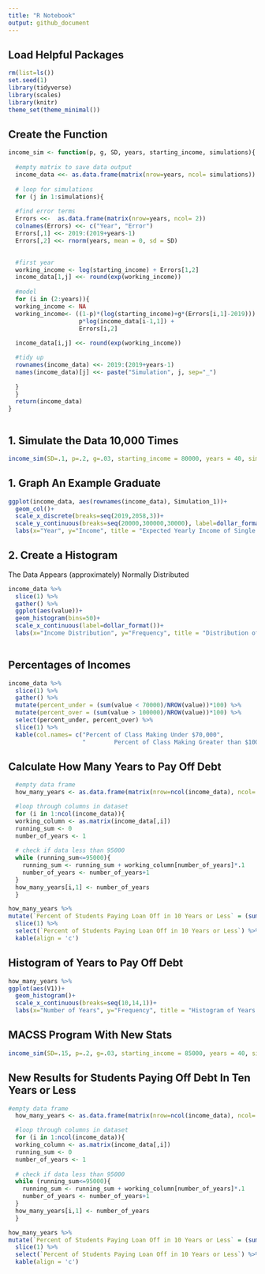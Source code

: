 ```yaml
---
title: "R Notebook"
output: github_document
---
```


## Load Helpful Packages
```r
rm(list=ls())
set.seed(1)
library(tidyverse)
library(scales)
library(knitr)
theme_set(theme_minimal())
```


## Create the Function
```r

income_sim <- function(p, g, SD, years, starting_income, simulations){
  
  #empty matrix to save data output
  income_data <<- as.data.frame(matrix(nrow=years, ncol= simulations))
  
  # loop for simulations
  for (j in 1:simulations){
  
  #find error terms
  Errors <<-  as.data.frame(matrix(nrow=years, ncol= 2))
  colnames(Errors) <<- c("Year", "Error")
  Errors[,1] <<- 2019:(2019+years-1)
  Errors[,2] <<- rnorm(years, mean = 0, sd = SD)

  
  #first year
  working_income <- log(starting_income) + Errors[1,2]
  income_data[1,j] <<- round(exp(working_income))
  
  #model
  for (i in (2:years)){
  working_income <- NA
  working_income<- ((1-p)*(log(starting_income)+g*(Errors[i,1]-2019))) + 
                    p*log(income_data[i-1,1]) + 
                    Errors[i,2]
  
  income_data[i,j] <<- round(exp(working_income))

  #tidy up
  rownames(income_data) <<- 2019:(2019+years-1)
  names(income_data)[j] <<- paste("Simulation", j, sep="_")
  
  }
  }
  return(income_data)
}



```

## 1. Simulate the Data 10,000 Times
```r
income_sim(SD=.1, p=.2, g=.03, starting_income = 80000, years = 40, simulations = 10000)
```


## 1. Graph An Example Graduate
```r
ggplot(income_data, aes(rownames(income_data), Simulation_1))+
  geom_col()+
  scale_x_discrete(breaks=seq(2019,2058,3))+
  scale_y_continuous(breaks=seq(20000,300000,30000), label=dollar_format())+
  labs(x="Year", y="Income", title = "Expected Yearly Income of Single MACSS Graduate")
```

## 2. Create a Histogram 
The Data Appears (approximately) Normally Distributed
```r
income_data %>%
  slice(1) %>%
  gather() %>% 
  ggplot(aes(value))+
  geom_histogram(bins=50)+ 
  scale_x_continuous(label=dollar_format())+
  labs(x="Income Distribution", y="Frequency", title = "Distribution of MACSS Graduate Incomes")
  
```

## Percentages of Incomes
```r
income_data %>%
  slice(1) %>%
  gather() %>% 
  mutate(percent_under = (sum(value < 70000)/NROW(value))*100) %>% 
  mutate(percent_over = (sum(value > 100000)/NROW(value))*100) %>% 
  select(percent_under, percent_over) %>% 
  slice(1) %>%
  kable(col.names= c("Percent of Class Making Under $70,000", 
                     "        Percent of Class Making Greater than $100,000"), align = 'c')

```


## Calculate How Many Years to Pay Off Debt
```r
  #empty data frame
  how_many_years <- as.data.frame(matrix(nrow=ncol(income_data), ncol= 1))

  #loop through columns in dataset
  for (i in 1:ncol(income_data)){
  working_column <- as.matrix(income_data[,i])
  running_sum <- 0
  number_of_years <- 1
  
  # check if data less than 95000
  while (running_sum<=95000){
    running_sum <- running_sum + working_column[number_of_years]*.1
    number_of_years <- number_of_years+1
  }
  how_many_years[i,1] <- number_of_years
  }

how_many_years %>%
mutate(`Percent of Students Paying Loan Off in 10 Years or Less` = (sum(V1<=10)/NROW(V1))*100) %>%
  slice(1) %>% 
  select(`Percent of Students Paying Loan Off in 10 Years or Less`) %>% 
  kable(align = 'c')

```

## Histogram of Years to Pay Off Debt
```r
how_many_years %>% 
ggplot(aes(V1))+
  geom_histogram()+
  scale_x_continuous(breaks=seq(10,14,1))+
  labs(x="Number of Years", y="Frequency", title = "Histogram of Years to Pay Off Debt")
```

## MACSS Program With New Stats
```r
income_sim(SD=.15, p=.2, g=.03, starting_income = 85000, years = 40, simulations = 10000)
```

## New Results for Students Paying Off Debt In Ten Years or Less
```r
#empty data frame
  how_many_years <- as.data.frame(matrix(nrow=ncol(income_data), ncol= 1))

  #loop through columns in dataset
  for (i in 1:ncol(income_data)){
  working_column <- as.matrix(income_data[,i])
  running_sum <- 0
  number_of_years <- 1
  
  # check if data less than 95000
  while (running_sum<=95000){
    running_sum <- running_sum + working_column[number_of_years]*.1
    number_of_years <- number_of_years+1
  }
  how_many_years[i,1] <- number_of_years
  }

how_many_years %>%
mutate(`Percent of Students Paying Loan Off in 10 Years or Less` = (sum(V1<=10)/NROW(V1))*100) %>%
  slice(1) %>% 
  select(`Percent of Students Paying Loan Off in 10 Years or Less`) %>% 
  kable(align = 'c')
```

